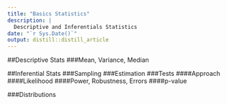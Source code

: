 ```yaml
---
title: "Basics Statistics"
description: |
  Descriptive and Inferentials Statistics
date: "`r Sys.Date()`"
output: distill::distill_article
---
```


##Descriptive Stats
###Mean, Variance, Median

##Inferential Stats
###Sampling
###Estimation
###Tests
####Approach
####Likelihood
####Power, Robustness, Errors
####p-value

###Distributions

